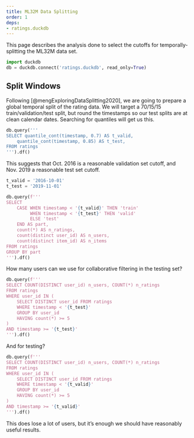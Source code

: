 ```yaml
---
title: ML32M Data Splitting
order: 1
deps:
- ratings.duckdb
---
```


This page describes the analysis done to select the cutoffs for temporally-splitting the ML32M data set.

```python
import duckdb
db = duckdb.connect('ratings.duckdb', read_only=True)
```

## Split Windows

Following [@mengExploringDataSplitting2020], we are going to prepare a global temporal split of the rating data.  We will target a 70/15/15 train/validation/test split, but round the timestamps so our test splits are at clean calendar dates.
Searching for quantiles will get us this.

```python
db.query('''
SELECT quantile_cont(timestamp, 0.7) AS t_valid,
    quantile_cont(timestamp, 0.85) AS t_test,
FROM ratings
''').df()
```

This suggests that Oct. 2016 is a reasonable validation set cutoff, and Nov. 2019 a reasonable test set cutoff.

```python
t_valid = '2016-10-01'
t_test = '2019-11-01'
```

```python
db.query(f'''
SELECT
    CASE WHEN timestamp < '{t_valid}' THEN 'train'
         WHEN timestamp < '{t_test}' THEN 'valid'
         ELSE 'test'
    END AS part,
    count(*) AS n_ratings,
    count(distinct user_id) AS n_users,
    count(distinct item_id) AS n_items
FROM ratings
GROUP BY part
''').df()
```

How many users can we use for collaborative filtering in the testing set?

```python
db.query(f'''
SELECT COUNT(DISTINCT user_id) n_users, COUNT(*) n_ratings
FROM ratings
WHERE user_id IN (
    SELECT DISTINCT user_id FROM ratings
    WHERE timestamp < '{t_test}'
    GROUP BY user_id
    HAVING count(*) >= 5
)
AND timestamp >= '{t_test}'
''').df()
```

And for testing?

```python
db.query(f'''
SELECT COUNT(DISTINCT user_id) n_users, COUNT(*) n_ratings
FROM ratings
WHERE user_id IN (
    SELECT DISTINCT user_id FROM ratings
    WHERE timestamp < '{t_valid}'
    GROUP BY user_id
    HAVING count(*) >= 5
)
AND timestamp >= '{t_valid}'
''').df()
```

This does lose a lot of users, but it's enough we should have reasonably useful results.
